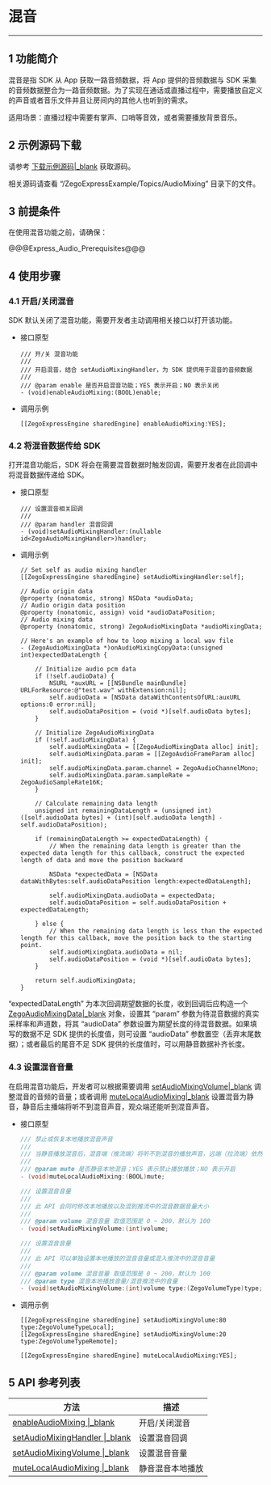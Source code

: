 # 混音

- - -

## 1 功能简介

混音是指 SDK 从 App 获取一路音频数据，将 App 提供的音频数据与 SDK 采集的音频数据整合为一路音频数据。为了实现在通话或直播过程中，需要播放自定义的声音或者音乐文件并且让房间内的其他人也听到的需求。

适用场景：直播过程中需要有掌声、口哨等音效，或者需要播放背景音乐。

## 2 示例源码下载

请参考 [下载示例源码\|_blank](#3126) 获取源码。

相关源码请查看 “/ZegoExpressExample/Topics/AudioMixing” 目录下的文件。

## 3 前提条件

在使用混音功能之前，请确保：

@@@Express_Audio_Prerequisites@@@

## 4 使用步骤

### 4.1 开启/关闭混音

SDK 默认关闭了混音功能，需要开发者主动调用相关接口以打开该功能。

- 接口原型

    ```objc
    /// 开/关 混音功能
    ///
    /// 开启混音，结合 setAudioMixingHandler，为 SDK 提供用于混音的音频数据
    ///
    /// @param enable 是否开启混音功能；YES 表示开启；NO 表示关闭
    - (void)enableAudioMixing:(BOOL)enable;
    ```

- 调用示例

    ```objc
    [[ZegoExpressEngine sharedEngine] enableAudioMixing:YES];
    ```

### 4.2 将混音数据传给 SDK

打开混音功能后，SDK 将会在需要混音数据时触发回调，需要开发者在此回调中将混音数据传递给 SDK。

- 接口原型

    ```objc
    /// 设置混音相关回调
    ///
    /// @param handler 混音回调
    - (void)setAudioMixingHandler:(nullable id<ZegoAudioMixingHandler>)handler;
    ```

- 调用示例

    ```objc
    // Set self as audio mixing handler
    [[ZegoExpressEngine sharedEngine] setAudioMixingHandler:self];
    ```

    ```objc
    // Audio origin data
    @property (nonatomic, strong) NSData *audioData;
    // Audio origin data position
    @property (nonatomic, assign) void *audioDataPosition;
    // Audio mixing data
    @property (nonatomic, strong) ZegoAudioMixingData *audioMixingData;
    ```

    ```objc
    // Here's an example of how to loop mixing a local wav file
    - (ZegoAudioMixingData *)onAudioMixingCopyData:(unsigned int)expectedDataLength {

        // Initialize audio pcm data
        if (!self.audioData) {
            NSURL *auxURL = [[NSBundle mainBundle] URLForResource:@"test.wav" withExtension:nil];
            self.audioData = [NSData dataWithContentsOfURL:auxURL options:0 error:nil];
            self.audioDataPosition = (void *)[self.audioData bytes];
        }

        // Initialize ZegoAudioMixingData
        if (!self.audioMixingData) {
            self.audioMixingData = [[ZegoAudioMixingData alloc] init];
            self.audioMixingData.param = [[ZegoAudioFrameParam alloc] init];
            self.audioMixingData.param.channel = ZegoAudioChannelMono;
            self.audioMixingData.param.sampleRate = ZegoAudioSampleRate16K;
        }

        // Calculate remaining data length
        unsigned int remainingDataLength = (unsigned int)([self.audioData bytes] + (int)[self.audioData length] - self.audioDataPosition);

        if (remainingDataLength >= expectedDataLength) {
            // When the remaining data length is greater than the expected data length for this callback, construct the expected length of data and move the position backward

            NSData *expectedData = [NSData dataWithBytes:self.audioDataPosition length:expectedDataLength];

            self.audioMixingData.audioData = expectedData;
            self.audioDataPosition = self.audioDataPosition + expectedDataLength;

        } else {
            // When the remaining data length is less than the expected length for this callback, move the position back to the starting point.
            self.audioMixingData.audioData = nil;
            self.audioDataPosition = (void *)[self.audioData bytes];
        }

        return self.audioMixingData;
    }
    ```

<div class = 'mk-hint'>

“expectedDataLength” 为本次回调期望数据的长度，收到回调后应构造一个 [ZegoAudioMixingData\|_blank](@-ZegoAudioMixingData) 对象，设置其 “param” 参数为待混音数据的真实采样率和声道数，将其 “audioData” 参数设置为期望长度的待混音数据。如果填写的数据不足 SDK 提供的长度值，则可设置 “audioData” 参数置空（丢弃末尾数据）；或者最后的尾音不足 SDK 提供的长度值时，可以用静音数据补齐长度。
</div>

### 4.3 设置混音音量

在启用混音功能后，开发者可以根据需要调用 [setAudioMixingVolume\|_blank](@setAudioMixingVolume) 调整混音的音频的音量；或者调用 [muteLocalAudioMixing\|_blank](@muteLocalAudioMixing) 设置混音为静音，静音后主播端将听不到混音声音，观众端还能听到混音声音。

- 接口原型

    ```c++
    /// 禁止或恢复本地播放混音声音
    ///
    /// 当静音播放混音后，混音端（推流端）将听不到混音的播放声音，远端（拉流端）依然能听到混音
    ///
    /// @param mute 是否静音本地混音；YES 表示禁止播放播放；NO 表示开启
    - (void)muteLocalAudioMixing:(BOOL)mute;

    /// 设置混音音量
    ///
    /// 此 API 会同时修改本地播放以及混到推流中的混音数据音量大小
    ///
    /// @param volume 混音音量 取值范围是 0 ~ 200，默认为 100
    - (void)setAudioMixingVolume:(int)volume;

    /// 设置混音音量
    ///
    /// 此 API 可以单独设置本地播放的混音音量或混入推流中的混音音量
    ///
    /// @param volume 混音音量 取值范围是 0 ~ 200，默认为 100
    /// @param type 混音本地播放音量/混音推流中的音量
    - (void)setAudioMixingVolume:(int)volume type:(ZegoVolumeType)type;
    ```

- 调用示例

    ```objc
    [[ZegoExpressEngine sharedEngine] setAudioMixingVolume:80 type:ZegoVolumeTypeLocal];
    [[ZegoExpressEngine sharedEngine] setAudioMixingVolume:20 type:ZegoVolumeTypeRemote];

    [[ZegoExpressEngine sharedEngine] muteLocalAudioMixing:YES];
    ```

## 5 API 参考列表

| 方法 | 描述 |
|-------|--------|
| [enableAudioMixing \|_blank](https://doc-zh.zego.im/zh/api?doc=Express_Video_SDK_API~ObjectiveC~class~zego-express-engine#enable-audio-mixing) | 开启/关闭混音 |
| [setAudioMixingHandler \|_blank](https://doc-zh.zego.im/zh/api?doc=Express_Video_SDK_API~ObjectiveC~class~zego-express-engine#set-audio-mixing-handler) | 设置混音回调 |
| [setAudioMixingVolume \|_blank](https://doc-zh.zego.im/zh/api?doc=Express_Video_SDK_API~ObjectiveC~class~zego-express-engine#set-audio-mixing-volume) | 设置混音音量 |
| [muteLocalAudioMixing \|_blank](https://doc-zh.zego.im/zh/api?doc=Express_Video_SDK_API~ObjectiveC~class~zego-express-engine#mute-local-audio-mixing) | 静音混音本地播放 |

